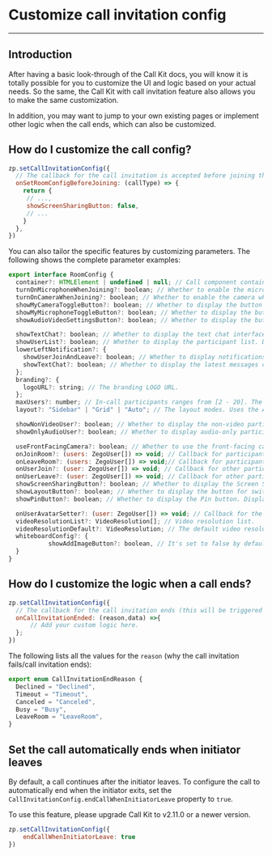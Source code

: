 # Customize call invitation config

- - -

## Introduction


After having a basic look-through of the Call Kit docs, you will know it is totally possible for you to customize the UI and logic based on your actual needs. So the same, the Call Kit with call invitation feature also allows you to make the same customization.

In addition, you may want to jump to your own existing pages or implement other logic when the call ends, which can also be customized.

## How do I customize the call config?

```javascript
zp.setCallInvitationConfig({
  // The callback for the call invitation is accepted before joining the room (a room is used for making a call), which can be used to set up the room config. The Call Kit enables you to join the room automatically, and the room config adapts according to the specific call type (ZegoInvitationType).
  onSetRoomConfigBeforeJoining: (callType) => {
    return {
     // ...,
     showScreenSharingButton: false,
     // ...
    }
  },
})
```

You can also tailor the specific features by customizing parameters. The following shows the complete parameter examples:

``` javascript
export interface RoomConfig {
  container?: HTMLElement | undefined | null; // Call component container. 
  turnOnMicrophoneWhenJoining?: boolean; // Whether to enable the microphone when joining the call. Enabled by default.
  turnOnCameraWhenJoining?: boolean; // Whether to enable the camera when joining the call. Enabled by default.
  showMyCameraToggleButton?: boolean; // Whether to display the button for toggling my camera. Displayed by default.
  showMyMicrophoneToggleButton?: boolean; // Whether to display the button for toggling my microphone. Displayed by default.
  showAudioVideoSettingsButton?: boolean; // Whether to display the button for audio and video settings. Displayed by default.

  showTextChat?: boolean; // Whether to display the text chat interface on the right side. Displayed by default.
  showUserList?: boolean; // Whether to display the participant list. Displayed by default. 
  lowerLeftNotification?: {
    showUserJoinAndLeave?: boolean; // Whether to display notifications on the lower left area when participants join and leave the room. Displayed by default.
    showTextChat?: boolean; // Whether to display the latest messages on the lower left area. Displayed by default.
  };
  branding?: {
    logoURL?: string; // The branding LOGO URL.
  };
  maxUsers?: number; // In-call participants ranges from [2 - 20]. The default value is unlimited.
  layout?: "Sidebar" | "Grid" | "Auto"; // The layout modes. Uses the Auto mode by default. 

  showNonVideoUser?: boolean; // Whether to display the non-video participants. Displayed by default. 
  showOnlyAudioUser?: boolean; // Whether to display audio-only participants. Displayed by default.

  useFrontFacingCamera?: boolean; // Whether to use the front-facing camera when joining the room. Uses a front-facing camera by default.
  onJoinRoom?: (users: ZegoUser[]) => void; // Callback for participants enter the prejoin view.
  onLeaveRoom?: (users: ZegoUser[]) => void;// Callback for participants exits the leaving view.
  onUserJoin?: (user: ZegoUser[]) => void; // Callback for other participants join the call.
  onUserLeave?: (user: ZegoUser[]) => void; // Callback for other participants leave the call. 
  showScreenSharingButton?: boolean; // Whether to display the Screen Sharing button. Displayed by default. 
  showLayoutButton?: boolean; // Whether to display the button for switching layouts. Displayed by default.
  showPinButton?: boolean; // Whether to display the Pin button. Displayed by default.

  onUserAvatarSetter?: (user: ZegoUser[]) => void; // Callback for the user avatar can be set. 
  videoResolutionList?: VideoResolution[]; // Video resolution list.
  videoResolutionDefault?: VideoResolution; // The default video resolution.
  whiteboardConfig?: {            
           showAddImageButton?: boolean, // It's set to false by default. To use this feature, activate the File Sharing feature, and then import the plugin. Otherwise, this prompt will occur: "Failed to add image, this feature is not supported."
  }
}
```


## How do I customize the logic when a call ends?

```javascript
zp.setCallInvitationConfig({
  // The callback for the call invitation ends (this will be triggered when the call invitation is refused/timed out/canceled/ended due to busy status.)
  onCallInvitationEnded: (reason,data) =>{
      // Add your custom logic here.
  };
})
```

The following lists all the values for the `reason` (why the call invitation fails/call invitation ends):
```ts
export enum CallInvitationEndReason {
  Declined = "Declined",
  Timeout = "Timeout",
  Canceled = "Canceled",
  Busy = "Busy",
  LeaveRoom = "LeaveRoom",
}
```

## Set the call automatically ends when initiator leaves

By default, a call continues after the initiator leaves. To configure the call to automatically end when the initiator exits, set the `CallInvitationConfig.endCallWhenInitiatorLeave` property to `true`.

<Note title="Note">
To use this feature, please upgrade Call Kit to v2.11.0 or a newer version.
</Note>

```javascript {2}
zp.setCallInvitationConfig({
    endCallWhenInitiatorLeave: true
})
```
